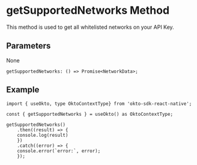 
# getSupportedNetworks Method
This method is used to get all whitelisted networks on your API Key.

## Parameters
None

```tsx copy
getSupportedNetworks: () => Promise<NetworkData>;
```

## Example
```tsx copy
import { useOkto, type OktoContextType} from 'okto-sdk-react-native';

const { getSupportedNetworks } = useOkto() as OktoContextType;

getSupportedNetworks()
    .then((result) => {
    console.log(result)
    })
    .catch((error) => {
    console.error(`error:`, error);
    });
```
